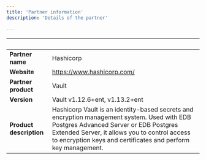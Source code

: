 ```yaml
---
title: 'Partner information'
description: 'Details of the partner'

---
```

| &nbsp;     | &nbsp; |
| ----------- | ----------- |
| **Partner name**      |    Hashicorp    |
| **Website**      |   https://www.hashicorp.com/   |
| **Partner product**   |   Vault     |
| **Version**   |  Vault v1.12.6+ent, v1.13.2+ent     |
| **Product description**      |  Hashicorp Vault is an identity-based secrets and encryption management system. Used with EDB Postgres Advanced Server or EDB Postgres Extended Server, it allows you to control access to encryption keys and certificates and perform key management.   |